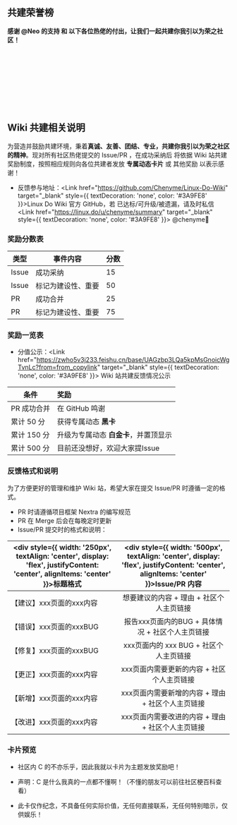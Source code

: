 
## 共建荣誉榜

**感谢 @Neo 的支持 和 以下各位热佬的付出，让我们一起共建你我引以为荣之社区！**

<br></br>
<div className={styles.cardContainer}>
  <GoldCard
    heading="@Neo"
    number="0000 0000 0000 0000"
    date="07/23"
    code="000"
  />
  <GoldCard
    heading="@为伊WaYease"
    number="0000 0000 0000 0008"
    date="07/24"
    code="008"
  />
  <GoldCard
    heading="@思無邪"
    number="0000 0000 0000 0003"
    date="07/23"
    code="003"
  />
</div>

<br></br>
<div className={styles.cardContainer}>
  <Card
    heading="@Sitoi"
    number="0000 0000 0000 0001"
    date="07/23"
    code="001"
  />
  <Card
    heading="@nr0728"
    number="0000 0000 0000 0002"
    date="07/23"
    code="002"
  />
  <Card
    heading="@王天一"
    number="0000 0000 0000 0004"
    date="07/24"
    code="004"
  />
  <Card
    heading="@崔裕姝"
    number="0000 0000 0000 0005"
    date="07/24"
    code="005"
  />
  <Card
    heading="@KusoJc"
    number="0000 0000 0000 0006"
    date="07/24"
    code="006"
  />
  <Card
    heading="@完全"
    number="0000 0000 0000 0007"
    date="07/24"
    code="007"
  />
  <Card
    heading="@huqizheng"
    number="0000 0000 0000 0009"
    date="07/24"
    code="009"
  />
</div>

<br></br>

## Wiki 共建相关说明

为营造并鼓励共建环境，秉着**真诚、友善、团结、专业，共建你我引以为荣之社区的精神**。现对所有社区热佬提交的 Issue/PR ，在成功采纳后 将依据 Wiki 站共建奖励制度，按照相应规则向各位共建者发放 **专属动态卡片** 或 其他奖励 以表示感谢！

- 反馈参与地址：<Link href="https://github.com/Chenyme/Linux-Do-Wiki" target="_blank" style={{ textDecoration: 'none', color: '#3A9FE8' }}>Linux Do Wiki 官方 GitHub</Link>，若 已达标/可升级/被遗漏，请及时私信<Link href="https://linux.do/u/chenyme/summary" target="_blank" style={{ textDecoration: 'none', color: '#3A9FE8' }}> @chenyme🍊</Link>

### 奖励分数表

| 类型       | 事件内容                 | 分数  |
| ---------- | ------------------------ |-------|
| Issue      | 成功采纳                  | 15    |
| Issue      | 标记为建设性、重要         | 50    |
| PR         | 成功合并                  | 25    |
| PR         | 标记为建设性、重要         | 75    |

### 奖励一览表

- 分值公示：<Link href="https://zwho5v3j233.feishu.cn/base/UAGzbp3LQa5kpMsGnoicWgTvnLc?from=from_copylink" target="_blank" style={{ textDecoration: 'none', color: '#3A9FE8' }}> Wiki 站共建反馈情况公示 </Link>

| 条件         | 奖励                                      |
| ------------ | :----------------------------------------- |
| PR 成功合并   | 在 GitHub 鸣谢                              |
| 累计 50 分    | 获得专属动态 **黑卡**                        |
| 累计 150 分   | 升级为专属动态 **白金卡**，并置顶显示         |
| 累计 500 分   | 目前还没想好，欢迎大家提Issue                 |

### 反馈格式和说明

为了方便更好的管理和维护 Wiki 站，希望大家在提交 Issue/PR 时遵循一定的格式。

- PR 时请遵循项目框架 Nextra 的编写规范
- PR 在 Merge 后会在每晚定时更新
- Issue/PR 提交时的格式和说明：

|<div style={{ width: '250px', textAlign: 'center', display: 'flex', justifyContent: 'center', alignItems: 'center' }}>标题格式</div>| <div style={{ width: '500px', textAlign: 'center', display: 'flex', justifyContent: 'center', alignItems: 'center' }}>Issue/PR 内容</div> |
|------|:------:|
| 【建议】xxx页面的xxx内容 | 想要建议的内容 + 理由 +  社区个人主页链接 |
| 【错误】xxx页面的xxxBUG | 报告xxx页面内的BUG + 具体情况 + 社区个人主页链接 |
| 【修复】xxx页面的xxxBUG | xxx页面内的 xxx BUG + 社区个人主页链接 |
| 【更正】xxx页面的xxx内容 | xxx页面内需要更新的内容 + 社区个人主页链接 |
| 【新增】xxx页面的xxx内容 | xxx页面内需要新增的内容 + 理由 + 社区个人主页链接 |
| 【改进】xxx页面的xxx内容 | xxx页面内需要改进的内容 + 理由 + 社区个人主页链接 |


### 卡片预览

- 社区内 C 的不亦乐乎，因此我就以卡片为主题发放奖励吧！

- 声明：C 是什么我真的一点都不懂啊！（不懂的朋友可以前往社区梗百科查看）

- 此卡仅作纪念，不具备任何实际价值，无任何直接联系，无任何特别暗示，仅供娱乐！


<div className={styles.cardContainer}>
    <Card
        heading="Linux Do Wiki"
        number="0000 0000 0000 0000"
        date="07/24"
        name="Linux Do Metaverse"
        code="000"
    />
    <GoldCard
        heading="Linux Do Wiki"
        number="0000 0000 0000 0000"
        date="07/24"
        name="Linux Do Metaverse"
        code="000"
    />
</div>
